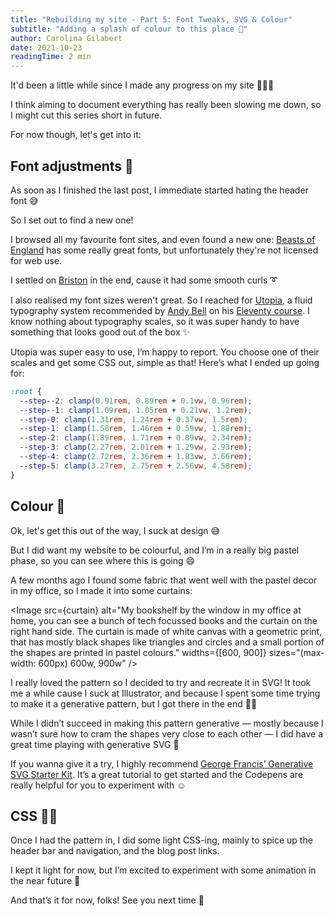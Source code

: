 ```yaml
---
title: "Rebuilding my site - Part 5: Font Tweaks, SVG & Colour"
subtitle: "Adding a splash of colour to this place 🌈"
author: Carolina Gilabert
date: 2021-10-23
readingTime: 2 min
---
```



It'd been a little while since I made any progress on my site 🙇🏼‍♀️

I think aiming to document everything has really been slowing me down, so I might cut this series short in future.

For now though, let's get into it:

## Font adjustments 🔡

As soon as I finished the last post, I immediate started hating the header font 😅

So I set out to find a new one! 

I browsed all my favourite font sites, and even found a new one: [Beasts of England](https://beastsofengland.co/) has some really great fonts, but unfortunately they're not licensed for web use.

I settled on [Briston](https://www.myfonts.com/fonts/fenotype/briston/) in the end, cause it had some smooth curls ➰

I also realised my font sizes weren't great. So I reached for [Utopia](https://utopia.fyi), a fluid typography system recommended by [Andy Bell](https://piccalil.li) on his [Eleventy course](https://learneleventyfromscratch.com). I know nothing about typography scales, so it was super handy to have something that looks good out of the box ✨

Utopia was super easy to use, I’m happy to report. You choose one of their scales and get some CSS out, simple as that! Here’s what I ended up going for:

```css
:root {
  --step--2: clamp(0.91rem, 0.89rem + 0.1vw, 0.96rem);
  --step--1: clamp(1.09rem, 1.05rem + 0.21vw, 1.2rem);
  --step-0: clamp(1.31rem, 1.24rem + 0.37vw, 1.5rem);
  --step-1: clamp(1.58rem, 1.46rem + 0.59vw, 1.88rem);
  --step-2: clamp(1.89rem, 1.71rem + 0.89vw, 2.34rem);
  --step-3: clamp(2.27rem, 2.01rem + 1.29vw, 2.93rem);
  --step-4: clamp(2.72rem, 2.36rem + 1.83vw, 3.66rem);
  --step-5: clamp(3.27rem, 2.75rem + 2.56vw, 4.58rem);
}
```

## Colour 🎨

Ok, let's get this out of the way, I suck at design 😅  

But I did want my website to be colourful, and I’m in a really big pastel phase, so you can see where this is going 😄

A few months ago I found some fabric that went well with the pastel decor in my office, so I made it into some curtains:

<Image
  src={curtain}
  alt="My bookshelf by the window in my office at home, you can see a bunch of tech focussed books and the curtain on the right hand side. The curtain is made of white canvas with a geometric print, that has mostly black shapes like triangles and circles and a small portion of the shapes are printed in pastel colours."
  widths={[600, 900]}
  sizes="(max-width: 600px) 600w, 900w"
/>

I really loved the pattern so I decided to try and recreate it in SVG! It took me a while cause I suck at Illustrator, and because I spent some time trying to make it a generative pattern, but I got there in the end 🙌🏼

While I didn’t succeed in making this pattern generative — mostly because I wasn’t sure how to cram the shapes very close to each other — I did have a great time playing with generative SVG 🥳

If you wanna give it a try, I highly recommend [George Francis’ Generative SVG Starter Kit](https://georgefrancis.dev/writing/a-generative-svg-starter-kit/). It’s a great tutorial to get started and the Codepens are really helpful for you to experiment with ☺️

## CSS 💅🏼

Once I had the pattern in, I did some light CSS-ing, mainly to spice up the header bar and navigation, and the blog post links.

I kept it light for now, but I’m excited to experiment with some animation in the near future 💫

And that’s it for now, folks! See you next time 💛